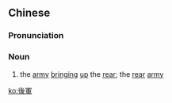 {{also|后军}}
==Chinese==
{{zh-forms|s=后军}}

===Pronunciation===
{{zh-pron
|m=hòujūn
|cat=n
}}

===Noun===
{{zh-noun}}

# the [[army]] [[bringing]] [[up]] the [[rear]]; the [[rear]] [[army]]

[[ko:後軍]]